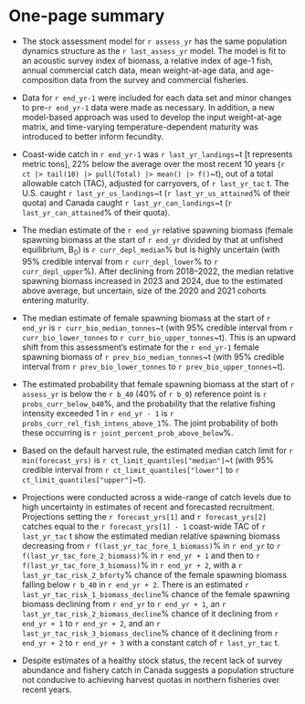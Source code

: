 \newpage

\rfoot{One-page summary}

# One-page summary {-}

- The stock assessment model for `r assess_yr` has the same
population dynamics structure as the `r last_assess_yr` model.
The model is fit to an acoustic survey index of biomass, a relative
index of age-1 fish, annual commercial catch data, mean weight-at-age data,
and age-composition data from the survey and commercial fisheries.

- Data for `r end_yr-1` were included for each data set and minor changes to
pre-`r end_yr-1` data were made as necessary. In addition, a new model-based
approach was used to develop the input weight-at-age matrix, and time-varying
temperature-dependent maturity was introduced to better inform fecundity.

- Coast-wide catch in `r end_yr-1` was `r last_yr_landings`~t
[t represents metric tons], 22% below the average over the most recent 10 years
(`r ct |> tail(10) |> pull(Total) |> mean() |> f()`~t),
out of a total allowable catch (TAC), adjusted for carryovers, of
`r last_yr_tac` t. The U.S. caught `r last_yr_us_landings`~t
(`r last_yr_us_attained`% of their quota) and Canada caught
`r last_yr_can_landings`~t (`r last_yr_can_attained`% of their quota).

- The median estimate of the `r end_yr` relative spawning biomass
(female spawning biomass at the start of `r end_yr` divided by that at
unfished equilibrium, B~0~) is `r curr_depl_median`% but is highly
uncertain (with 95% credible interval from `r curr_depl_lower`% to
`r curr_depl_upper`%). After declining from 2018--2022, the median
relative spawning biomass increased in 2023 and 2024, due to the
estimated above average, but uncertain, size of the 2020 and 2021
cohorts entering maturity.

- The median estimate of female spawning biomass at the start
of `r end_yr` is `r curr_bio_median_tonnes`~t (with 95% credible
interval from `r curr_bio_lower_tonnes` to `r curr_bio_upper_tonnes`~t).
This is an upward shift from
<!-- `r diff_bio_median_last_curr`% `r diff_bio_median_last_curr_text` -->
this assessment's estimate for the `r end_yr-1` female spawning
biomass of `r prev_bio_median_tonnes`~t (with 95% credible interval
from `r prev_bio_lower_tonnes` to `r prev_bio_upper_tonnes`~t).

- The estimated probability that female spawning biomass at the start of
`r assess_yr` is below the `r b_40` (40% of `r b_0`) reference point is
`r probs_curr_below_b40`%, and the probability that the relative fishing
intensity exceeded 1 in `r end_yr - 1` is
`r probs_curr_rel_fish_intens_above_1`%. The joint
probability of both these occurring is `r joint_percent_prob_above_below`%.

- Based on the default harvest rule, the estimated median catch limit for
`r min(forecast_yrs)` is `r ct_limit_quantiles["median"]`~t (with
95% credible interval from `r ct_limit_quantiles["lower"]` to
`r ct_limit_quantiles["upper"]`~t).

- Projections were conducted across a wide-range of catch levels due to
high uncertainty in estimates of recent and forecasted recruitment.
Projections setting the `r forecast_yrs[1]` and
`r forecast_yrs[2]` catches equal to the `r forecast_yrs[1] - 1`
coast-wide TAC of `r last_yr_tac` t show the estimated median relative
spawning biomass decreasing from `r f(last_yr_tac_fore_1_biomass)`% in
`r end_yr` to `r f(last_yr_tac_fore_2_biomass)`% in `r end_yr + 1` and then
to `r f(last_yr_tac_fore_3_biomass)`% in `r end_yr + 2`,
with a `r last_yr_tac_risk_2_bforty`% chance
of the female spawning biomass falling below `r b_40` in `r end_yr + 2`.
There is an estimated `r last_yr_tac_risk_1_biomass_decline`% chance of the
female spawning biomass declining from `r end_yr` to `r end_yr + 1`, an
`r last_yr_tac_risk_2_biomass_decline`% chance of it declining from
`r end_yr + 1` to `r end_yr + 2`, and an
`r last_yr_tac_risk_3_biomass_decline`% chance of it declining
from `r end_yr + 2` to `r end_yr + 3` with a constant catch of
`r last_yr_tac` t.

- Despite estimates of a healthy stock status, the recent lack
of survey abundance and fishery catch in Canada suggests a population structure
not conducive to achieving harvest quotas in northern fisheries over recent years.
